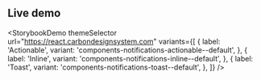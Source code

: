 ## Live demo

<StorybookDemo
  themeSelector
  url="https://react.carbondesignsystem.com"
  variants={[
    {
      label: 'Actionable',
      variant: 'components-notifications-actionable--default',
    },
    {
      label: 'Inline',
      variant: 'components-notifications-inline--default',
    },
    {
      label: 'Toast',
      variant: 'components-notifications-toast--default',
    },
  ]}
/>
